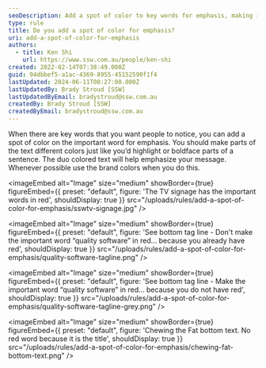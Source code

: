 ```yaml
---
seoDescription: Add a spot of color to key words for emphasis, making important text stand out and drawing attention to your message
type: rule
title: Do you add a spot of color for emphasis?
uri: add-a-spot-of-color-for-emphasis
authors:
  - title: Ken Shi
    url: https://www.ssw.com.au/people/ken-shi
created: 2022-02-14T07:38:49.000Z
guid: 94dbbef5-a1ac-4369-8955-45152590f1f4
lastUpdated: 2024-06-11T00:27:00.000Z
lastUpdatedBy: Brady Stroud [SSW]
lastUpdatedByEmail: bradystroud@ssw.com.au
createdBy: Brady Stroud [SSW]
createdByEmail: bradystroud@ssw.com.au
---
```


When there are key words that you want people to notice, you can add a spot of color on the important word for emphasis.
You should make parts of the text different colors just like you’d highlight or boldface parts of a sentence. The duo colored text will help emphasize your message. Whenever possible use the brand colors when you do this.

<imageEmbed
  alt="Image"
  size="medium"
  showBorder={true}
  figureEmbed={{
    preset: "default",
    figure: 'The TV signage has the important words in red',
    shouldDisplay: true
  }}
  src="/uploads/rules/add-a-spot-of-color-for-emphasis/sswtv-signage.jpg"
/>

<imageEmbed
  alt="Image"
  size="medium"
  showBorder={true}
  figureEmbed={{
    preset: "default",
    figure: 'See bottom tag line - Don\'t make the important word “quality software” in red... because you already have red',
    shouldDisplay: true
  }}
  src="/uploads/rules/add-a-spot-of-color-for-emphasis/quality-software-tagline.png"
/>

<imageEmbed
  alt="Image"
  size="medium"
  showBorder={true}
  figureEmbed={{
    preset: "default",
    figure: 'See bottom tag line - Make the important word “quality software” in red... because you do not have red',
    shouldDisplay: true
  }}
  src="/uploads/rules/add-a-spot-of-color-for-emphasis/quality-software-tagline-grey.png"
/>

<imageEmbed
  alt="Image"
  size="medium"
  showBorder={true}
  figureEmbed={{
    preset: "default",
    figure: 'Chewing the Fat bottom text. No red word because it is the title',
    shouldDisplay: true
  }}
  src="/uploads/rules/add-a-spot-of-color-for-emphasis/chewing-fat-bottom-text.png"
/>

